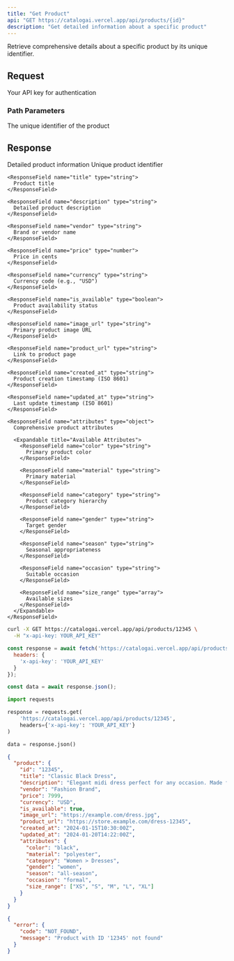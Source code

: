 ```yaml
---
title: "Get Product"
api: "GET https://catalogai.vercel.app/api/products/{id}"
description: "Get detailed information about a specific product"
---
```


Retrieve comprehensive details about a specific product by its unique identifier.

## Request

<ParamField header="x-api-key" type="string" required>
  Your API key for authentication
</ParamField>

### Path Parameters

<ParamField path="id" type="string" required>
  The unique identifier of the product
</ParamField>

## Response

<ResponseField name="product" type="object">
  Detailed product information
  
  <Expandable title="Product Properties">
    <ResponseField name="id" type="string">
      Unique product identifier
    </ResponseField>
    
    <ResponseField name="title" type="string">
      Product title
    </ResponseField>
    
    <ResponseField name="description" type="string">
      Detailed product description
    </ResponseField>
    
    <ResponseField name="vendor" type="string">
      Brand or vendor name
    </ResponseField>
    
    <ResponseField name="price" type="number">
      Price in cents
    </ResponseField>
    
    <ResponseField name="currency" type="string">
      Currency code (e.g., "USD")
    </ResponseField>
    
    <ResponseField name="is_available" type="boolean">
      Product availability status
    </ResponseField>
    
    <ResponseField name="image_url" type="string">
      Primary product image URL
    </ResponseField>
    
    <ResponseField name="product_url" type="string">
      Link to product page
    </ResponseField>
    
    <ResponseField name="created_at" type="string">
      Product creation timestamp (ISO 8601)
    </ResponseField>
    
    <ResponseField name="updated_at" type="string">
      Last update timestamp (ISO 8601)
    </ResponseField>
    
    <ResponseField name="attributes" type="object">
      Comprehensive product attributes
      
      <Expandable title="Available Attributes">
        <ResponseField name="color" type="string">
          Primary product color
        </ResponseField>
        
        <ResponseField name="material" type="string">
          Primary material
        </ResponseField>
        
        <ResponseField name="category" type="string">
          Product category hierarchy
        </ResponseField>
        
        <ResponseField name="gender" type="string">
          Target gender
        </ResponseField>
        
        <ResponseField name="season" type="string">
          Seasonal appropriateness
        </ResponseField>
        
        <ResponseField name="occasion" type="string">
          Suitable occasion
        </ResponseField>
        
        <ResponseField name="size_range" type="array">
          Available sizes
        </ResponseField>
      </Expandable>
    </ResponseField>
  </Expandable>
</ResponseField>

<RequestExample>

```bash cURL
curl -X GET https://catalogai.vercel.app/api/products/12345 \
  -H "x-api-key: YOUR_API_KEY"
```

```javascript JavaScript
const response = await fetch('https://catalogai.vercel.app/api/products/12345', {
  headers: {
    'x-api-key': 'YOUR_API_KEY'
  }
});

const data = await response.json();
```

```python Python
import requests

response = requests.get(
    'https://catalogai.vercel.app/api/products/12345',
    headers={'x-api-key': 'YOUR_API_KEY'}
)

data = response.json()
```

</RequestExample>

<ResponseExample>

```json Response
{
  "product": {
    "id": "12345",
    "title": "Classic Black Dress",
    "description": "Elegant midi dress perfect for any occasion. Made from premium fabric with a flattering silhouette.",
    "vendor": "Fashion Brand",
    "price": 7999,
    "currency": "USD",
    "is_available": true,
    "image_url": "https://example.com/dress.jpg",
    "product_url": "https://store.example.com/dress-12345",
    "created_at": "2024-01-15T10:30:00Z",
    "updated_at": "2024-01-20T14:22:00Z",
    "attributes": {
      "color": "black",
      "material": "polyester",
      "category": "Women > Dresses",
      "gender": "women",
      "season": "all-season",
      "occasion": "formal",
      "size_range": ["XS", "S", "M", "L", "XL"]
    }
  }
}
```

```json 404 Not Found
{
  "error": {
    "code": "NOT_FOUND",
    "message": "Product with ID '12345' not found"
  }
}
```

</ResponseExample>